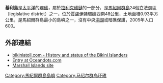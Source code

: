 {{Infobox islands
| name             = 基利島
| image name       = Kili Island.png
| image size       = 250px
| image caption    =
| locator map      = {{Location map|Marshall islands|lat=05.6|long=169}}
| map_custom = yes
| location         = [[太平洋|太平洋]]北部
| coordinates      = {{coord|5|38|46|N|169|07|42|E|display=inline}}
| country          = {{MHL}}
| archipelago      = [[拉利克礁鏈|拉利克礁鏈]]
| total islands    = 1
| area             = 0.93平方公里
| elevation_m      = 3
| population       = 600
| population as of = 2005
}}

'''基利島'''是[[太平洋|太平洋]]的[[環礁|環礁]]，屬於[[拉利克礁鏈|拉利克礁鏈]]的一部分，是[[馬紹爾群島|馬紹爾群島]]24個立法選區（legislative district）之一，位於[[賈盧伊特環礁|賈盧伊特環礁]]西南48公里，土地面積0.93平方公里，是馬紹爾群島最小的島嶼之一，沒有中央[[潟湖|潟湖]]或暗礁保護，2005年人口600。

==外部連結==
*[http://www.bikiniatoll.com/ bikiniatoll.com - History and status of the Bikini Islanders]{{Wayback|url=http://www.bikiniatoll.com/ |date=20101223042549 }}
*[http://www.oceandots.com/pacific/marshall/kili.php Entry at Oceandots.com]{{Wayback|url=http://www.oceandots.com/pacific/marshall/kili.php |date=20101223043232 }}
*[http://marshall.csu.edu.au/Marshalls/html/atolls/kili.html Marshall Islands site] {{Wayback|url=http://marshall.csu.edu.au/Marshalls/html/atolls/kili.html |date=20160304202020 }}

{{Authority control}}
{{Marshalls-stub}}

{{Marshall Islands}}

[[Category:馬紹爾群島島嶼|Category:馬紹爾群島島嶼]]
[[Category:马绍尔群岛环礁|Category:马绍尔群岛环礁]]